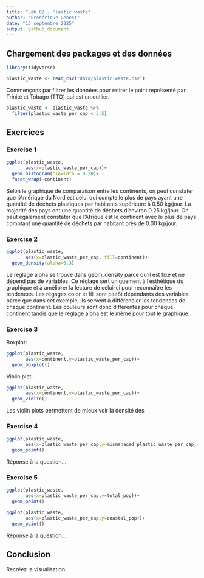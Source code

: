 ```yaml
---
title: "Lab 02 - Plastic waste"
author: "Frédérique Genest"
date: "15 septembre 2025"
output: github_document
---
```


## Chargement des packages et des données

```r
library(tidyverse) 
```

```r
plastic_waste <- read_csv("data/plastic-waste.csv")
```

Commençons par filtrer les données pour retirer le point représenté par Trinité et Tobago (TTO) qui est un outlier.

```r
plastic_waste <- plastic_waste %>%
  filter(plastic_waste_per_cap < 3.5)
```


## Exercices

### Exercise 1

```r
ggplot(plastic_waste,
       aes(x=plastic_waste_per_cap))+
  geom_histogram(binwidth = 0.20)+
  facet_wrap(~continent)

```
Selon le graphique de comparaison entre les continents, on peut constater que l'Amérique du Nord est celui qui compte le plus de pays ayant une quantité de déchets plastiques par habitants supérieure à 0.50 kg/jour. La majorité des pays ont une quantité de déchets d'environ 0.25 kg/jour. On peut également constater que l'Afrique est le continent avec le plus de pays comptant une quantité de déchets par habitant près de 0.00 kg/jour.

### Exercise 2

```r
ggplot(plastic_waste,
       aes(x=plastic_waste_per_cap, fill=continent))+
  geom_density(alpha=0.3)
```

Le réglage alpha se trouve dans geom_density parce qu'il est fixe et ne dépend pas de variables. Ce réglage sert uniquement à l'esthétique du graphique et à améliorer la lecture de celui-ci pour reconnaître les tendences. Les régages color et fill sont plutôt dépendants des variables parce que dans cet exemple, ils servent à différencier les tendences de chaque continent. Les couleurs sont donc différentes pour chaque continent tandis que le réglage alpha est le même pour tout le graphique.

### Exercise 3

Boxplot:

```r
ggplot(plastic_waste,
       aes(x=continent,y=plastic_waste_per_cap))+
  geom_boxplot()
```

Violin plot:

```r
ggplot(plastic_waste,
       aes(x=continent,y=plastic_waste_per_cap))+
  geom_violin()
```

Les violin plots permettent de mieux voir la densité des 

### Exercise 4


```r
ggplot(plastic_waste,
       aes(x=plastic_waste_per_cap,y=mismanaged_plastic_waste_per_cap,color=continent))+
  geom_point()


```

Réponse à la question...

### Exercise 5


```r
ggplot(plastic_waste,
       aes(x=plastic_waste_per_cap,y=total_pop))+
  geom_point()
```

```r
ggplot(plastic_waste,
       aes(x=plastic_waste_per_cap,y=coastal_pop))+
  geom_point()
```

Réponse à la question...

## Conclusion

Recréez la visualisation:

```r

```
